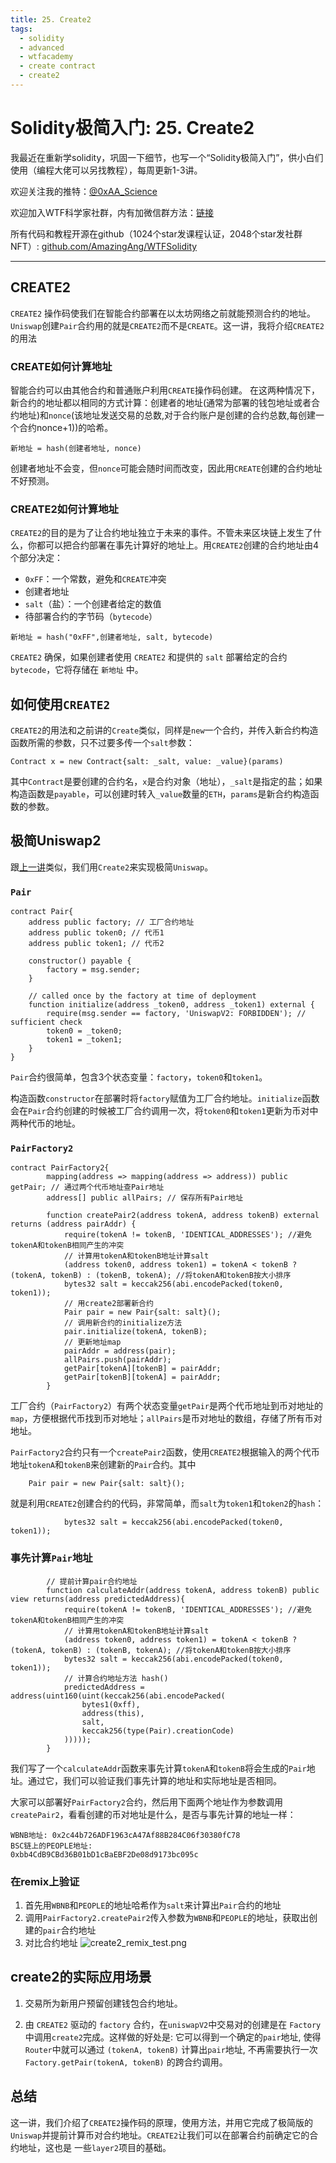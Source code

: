 ```yaml
---
title: 25. Create2
tags:
  - solidity
  - advanced
  - wtfacademy
  - create contract
  - create2
---
```


# Solidity极简入门: 25. Create2

我最近在重新学solidity，巩固一下细节，也写一个“Solidity极简入门”，供小白们使用（编程大佬可以另找教程），每周更新1-3讲。

欢迎关注我的推特：[@0xAA_Science](https://twitter.com/0xAA_Science)

欢迎加入WTF科学家社群，内有加微信群方法：[链接](https://discord.gg/5akcruXrsk)

所有代码和教程开源在github（1024个star发课程认证，2048个star发社群NFT）: [github.com/AmazingAng/WTFSolidity](https://github.com/AmazingAng/WTFSolidity)

-----

## CREATE2
`CREATE2` 操作码使我们在智能合约部署在以太坊网络之前就能预测合约的地址。`Uniswap`创建`Pair`合约用的就是`CREATE2`而不是`CREATE`。这一讲，我将介绍`CREATE2`的用法

### CREATE如何计算地址
智能合约可以由其他合约和普通账户利用`CREATE`操作码创建。 在这两种情况下，新合约的地址都以相同的方式计算：创建者的地址(通常为部署的钱包地址或者合约地址)和`nonce`(该地址发送交易的总数,对于合约账户是创建的合约总数,每创建一个合约nonce+1))的哈希。
```
新地址 = hash(创建者地址, nonce)
```
创建者地址不会变，但`nonce`可能会随时间而改变，因此用`CREATE`创建的合约地址不好预测。

### CREATE2如何计算地址
`CREATE2`的目的是为了让合约地址独立于未来的事件。不管未来区块链上发生了什么，你都可以把合约部署在事先计算好的地址上。用`CREATE2`创建的合约地址由4个部分决定：
- `0xFF`：一个常数，避免和`CREATE`冲突
- 创建者地址
- `salt`（盐）：一个创建者给定的数值
- 待部署合约的字节码（`bytecode`）

```
新地址 = hash("0xFF",创建者地址, salt, bytecode)
```
`CREATE2` 确保，如果创建者使用 `CREATE2` 和提供的 `salt` 部署给定的合约`bytecode`，它将存储在 `新地址` 中。

## 如何使用`CREATE2`
`CREATE2`的用法和之前讲的`Create`类似，同样是`new`一个合约，并传入新合约构造函数所需的参数，只不过要多传一个`salt`参数：
```
Contract x = new Contract{salt: _salt, value: _value}(params)
```
其中`Contract`是要创建的合约名，`x`是合约对象（地址），`_salt`是指定的盐；如果构造函数是`payable`，可以创建时转入`_value`数量的`ETH`，`params`是新合约构造函数的参数。

## 极简Uniswap2

跟[上一讲](https://mirror.xyz/dashboard/edit/kojopp2CgDK3ehHxXc_2fkZe87uM0O5OmsEU6y83eJs)类似，我们用`Create2`来实现极简`Uniswap`。

### `Pair`
```solidity
contract Pair{
    address public factory; // 工厂合约地址
    address public token0; // 代币1
    address public token1; // 代币2

    constructor() payable {
        factory = msg.sender;
    }

    // called once by the factory at time of deployment
    function initialize(address _token0, address _token1) external {
        require(msg.sender == factory, 'UniswapV2: FORBIDDEN'); // sufficient check
        token0 = _token0;
        token1 = _token1;
    }
}
```
`Pair`合约很简单，包含3个状态变量：`factory`，`token0`和`token1`。

构造函数`constructor`在部署时将`factory`赋值为工厂合约地址。`initialize`函数会在`Pair`合约创建的时候被工厂合约调用一次，将`token0`和`token1`更新为币对中两种代币的地址。

### `PairFactory2`
```solidity
contract PairFactory2{
        mapping(address => mapping(address => address)) public getPair; // 通过两个代币地址查Pair地址
        address[] public allPairs; // 保存所有Pair地址

        function createPair2(address tokenA, address tokenB) external returns (address pairAddr) {
            require(tokenA != tokenB, 'IDENTICAL_ADDRESSES'); //避免tokenA和tokenB相同产生的冲突
            // 计算用tokenA和tokenB地址计算salt
            (address token0, address token1) = tokenA < tokenB ? (tokenA, tokenB) : (tokenB, tokenA); //将tokenA和tokenB按大小排序
            bytes32 salt = keccak256(abi.encodePacked(token0, token1));
            // 用create2部署新合约
            Pair pair = new Pair{salt: salt}(); 
            // 调用新合约的initialize方法
            pair.initialize(tokenA, tokenB);
            // 更新地址map
            pairAddr = address(pair);
            allPairs.push(pairAddr);
            getPair[tokenA][tokenB] = pairAddr;
            getPair[tokenB][tokenA] = pairAddr;
        }
```
工厂合约（`PairFactory2`）有两个状态变量`getPair`是两个代币地址到币对地址的`map`，方便根据代币找到币对地址；`allPairs`是币对地址的数组，存储了所有币对地址。

`PairFactory2`合约只有一个`createPair2`函数，使用`CREATE2`根据输入的两个代币地址`tokenA`和`tokenB`来创建新的`Pair`合约。其中
```solidity
    Pair pair = new Pair{salt: salt}(); 
```
就是利用`CREATE2`创建合约的代码，非常简单，而`salt`为`token1`和`token2`的`hash`：
```solidity
            bytes32 salt = keccak256(abi.encodePacked(token0, token1));
```

### 事先计算`Pair`地址
```solidity
        // 提前计算pair合约地址
        function calculateAddr(address tokenA, address tokenB) public view returns(address predictedAddress){
            require(tokenA != tokenB, 'IDENTICAL_ADDRESSES'); //避免tokenA和tokenB相同产生的冲突
            // 计算用tokenA和tokenB地址计算salt
            (address token0, address token1) = tokenA < tokenB ? (tokenA, tokenB) : (tokenB, tokenA); //将tokenA和tokenB按大小排序
            bytes32 salt = keccak256(abi.encodePacked(token0, token1));
            // 计算合约地址方法 hash()
            predictedAddress = address(uint160(uint(keccak256(abi.encodePacked(
                bytes1(0xff),
                address(this),
                salt,
                keccak256(type(Pair).creationCode)
            )))));
        }
```
我们写了一个`calculateAddr`函数来事先计算`tokenA`和`tokenB`将会生成的`Pair`地址。通过它，我们可以验证我们事先计算的地址和实际地址是否相同。

大家可以部署好`PairFactory2`合约，然后用下面两个地址作为参数调用`createPair2`，看看创建的币对地址是什么，是否与事先计算的地址一样：
```
WBNB地址: 0x2c44b726ADF1963cA47Af88B284C06f30380fC78
BSC链上的PEOPLE地址:
0xbb4CdB9CBd36B01bD1cBaEBF2De08d9173bc095c
```
### 在remix上验证
1. 首先用`WBNB`和`PEOPLE`的地址哈希作为`salt`来计算出`Pair`合约的地址
2. 调用`PairFactory2.createPair2`传入参数为`WBNB`和`PEOPLE`的地址，获取出创建的`pair`合约地址
3. 对比合约地址
![create2_remix_test.png](./img/25-1.png)

## create2的实际应用场景
1. 交易所为新用户预留创建钱包合约地址。

2. 由 `CREATE2` 驱动的 `factory` 合约，在`uniswapV2`中交易对的创建是在 `Factory`中调用`create2`完成。这样做的好处是: 它可以得到一个确定的`pair`地址, 使得 `Router`中就可以通过 `(tokenA, tokenB)` 计算出`pair`地址, 不再需要执行一次 `Factory.getPair(tokenA, tokenB)` 的跨合约调用。

## 总结

这一讲，我们介绍了`CREATE2`操作码的原理，使用方法，并用它完成了极简版的`Uniswap`并提前计算币对合约地址。`CREATE2`让我们可以在部署合约前确定它的合约地址，这也是
一些`layer2`项目的基础。

